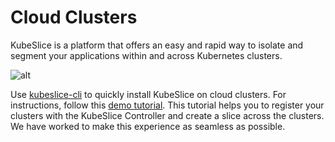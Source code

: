 # Cloud Clusters
KubeSlice is a platform that offers an easy and rapid way to isolate and segment your 
applications within and across Kubernetes clusters.

![alt](/img/kubeslice-illustration.png)

Use [kubeslice-cli](/versioned_docs/version-0.5.0/kubeslice-cli/getting-started.mdx) 
to quickly install KubeSlice on cloud clusters. For instructions, 
follow this [demo tutorial](versioned_docs/version-0.5.0/tutorials/kubeslice-cli-demo-on-cloud-clusters.mdx).
This tutorial helps you to register your clusters with the KubeSlice Controller and create a 
slice across the clusters. We have worked to make this experience as seamless as possible.